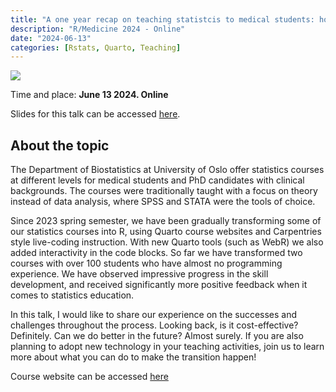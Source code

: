 ```yaml
---
title: "A one year recap on teaching statistcis to medical students: how can R and Quarto help?"
description: "R/Medicine 2024 - Online"
date: "2024-06-13"
categories: [Rstats, Quarto, Teaching]
---
```


![](image_talk_20240613.png)

Time and place: **June 13 2024. Online**

Slides for this talk can be accessed [here](https://github.com/chizapoth/talks/tree/master/2024-06-13-rmedicine).

## About the topic

The Department of Biostatistics at University of Oslo offer statistics courses at different levels for medical students and PhD candidates with clinical backgrounds. The courses were traditionally taught with a focus on theory instead of data analysis, where SPSS and STATA were the tools of choice.

Since 2023 spring semester, we have been gradually transforming some of our statistics courses into R, using Quarto course websites and Carpentries style live-coding instruction. With new Quarto tools (such as WebR) we also added interactivity in the code blocks. So far we have transformed two courses with over 100 students who have almost no programming experience. We have observed impressive progress in the skill development, and received significantly more positive feedback when it comes to statistics education. 

In this talk, I would like to share our experience on the successes and challenges throughout the process. Looking back, is it cost-effective? Definitely. Can we do better in the future? Almost surely. If you are also planning to adopt new technology in your teaching activities, join us to learn more about what you can do to make the transition happen!

Course website can be accessed [here](https://ocbe-uio.github.io/teaching_mf9130e/) 

